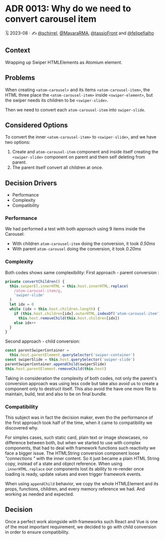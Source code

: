 
<Meta title="Docs/Architecture Decision Records/ADR 0013: Why do we need to convert carousel item" />

# ADR 0013: Why do we need to convert carousel item

🗓️ 2023-08 · ✍️ [@schirrel](https://github.com/schirrel), [@MayaraRMA](https://github.com/MayaraRMA), [@tassioFront](https://github.com/tassioFront) and [@felipefialho](https://twitter.com/felipefialho_)

## Context

Wrapping up Swiper HTMLElements as Atomium element.

## Problems

When creating `<atom-carousel>` and its items `<atom-carousel-item>`, the HTML three place the `<atom-carousel-item>` inside `<swiper-element>`, but the swiper needs its children to be `<swiper-slide>`.

Then we need to convert each `atom-carousel-item` into `swiper-slide`.

## Considered Options

To convert the inner `<atom-carousel-item>` to `<swiper-slide>`, and we have two options:

1. Create and `atom-carousel-item` component and inside itself creating the `<swiper-slide>` component on parent and them self deleting from parent.
2. The parent itself convert all children at once.

## Decision Drivers

- Performance
- Complexity
- Compatibility

### Performance

We had performed a test with both approach using 9 items inside the Carousel:

- With children `atom-carousel-item` doing the conversion, it took _0.50ms_
- With parent `atom-carousel` doing the conversion, it took _0.20ms_

### Complexity

Both codes shows same complexibility:
First approach - parent conversion :

```js
private convertChildren() {
  this.swiperEl.innerHTML = this.host.innerHTML.replace(
    /atom-carousel-item/g,
    'swiper-slide'
  )
  let idx = 0
  while (idx < this.host.children.length) {
    if (this.host.children[idx].outerHTML.indexOf('atom-carousel-item') > -1)
      this.host.removeChild(this.host.children[idx])
    else idx++
  }
}
```

Second approach - child conversion:

```js
const parentSwiperContainer =
  this.host.parentElement.querySelector('swiper-container')
const swiperSlide = this.host.querySelector('swiper-slide')
parentSwiperContainer.appendChild(swiperSlide)
this.host.parentElement.removeChild(this.host)
```

Taking in consideration the complexity of both codes, not only the parent's conversion approach was using less code but take also avoid us to create a component only to destruct itself. This also avoid the have one more file to maintain, build, test and also to be on final bundle.

### Compatibility

This subject was in fact the decision maker, even tho the performance of the first approach took half of the time, when it came to compatibility we discovered why.

For simples cases, such static card, plain text or image showcases, no difference between both, but when we started to use with complex components, that had to deal with framework functions such reactivity we face a bigger issue. The HTMLString conversion component loose _"connections "_ with the inner content. So it just became a plain HTML String copy, instead of a state and object reference.
When using `.innerHTML.replace` our components lost its ability to re-render once loading is ready, update values and even trigger framework events.

When using `appendChild` behavior, we copy the whole HTMLElement and its props, functions, children, and every memory reference we had. And working as needed and expected.

## Decision

Once a perfect work alongside with frameworks such React and Vue is one of the most important requirement, we decided to go with child conversion in order to ensure compatibility.
